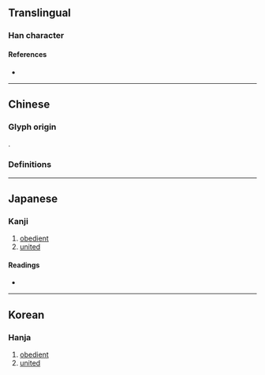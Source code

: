 {{character info}}
==Translingual==

===Han character===
{{Han char|rn=29|rad=又|as=04|sn=6|four=|canj=EEE,XEEE|ids=⿱又双}}

====References====
* {{Han ref|kx=0165.290|dkj=03139|dj=0376.110|hdz=10394.080|uh=53D2|ud=21458}}

----

==Chinese==

===Glyph origin===
{{Han etym}}
{{liushu|p}}.

===Definitions===
{{zh-see|若|v}}

{{zh-cat|Triplicated}}

----

==Japanese==

===Kanji===
{{ja-kanji|grade=|rs=又04}}

# [[obedient]]
# [[united]]

====Readings====
* {{ja-readings|on=じゃく,にゃく|kun=したがう}}

----

==Korean==

===Hanja===
{{ko-hanja|약}}

# [[obedient]]
# [[united]]